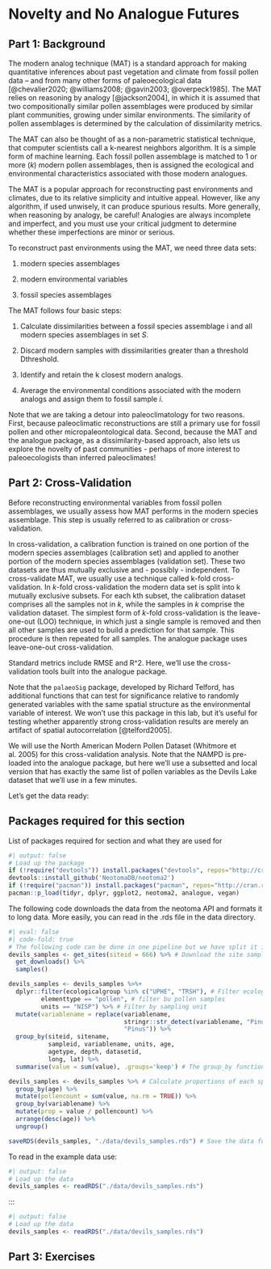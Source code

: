# Novelty and No Analogue Futures

## Part 1: Background

The modern analog technique (MAT) is a standard approach for making quantitative inferences about past vegetation and climate from fossil pollen data – and from many other forms of paleoecological data [@chevalier2020; @williams2008; @gavin2003; @overpeck1985]. The MAT relies on reasoning by analogy [@jackson2004], in which it is assumed that two compositionally similar pollen assemblages were produced by similar plant communities, growing under similar environments. The similarity of pollen assemblages is determined by the calculation of dissimilarity metrics.

The MAT can also be thought of as a non-parametric statistical technique, that computer scientists call a k-nearest neighbors algorithm. It is a simple form of machine learning. Each fossil pollen assemblage is matched to 1 or more ($k$) modern pollen assemblages, then is assigned the ecological and environmental characteristics associated with those modern analogues.

The MAT is a popular approach for reconstructing past environments and climates, due to its relative simplicity and intuitive appeal. However, like any algorithm, if used unwisely, it can produce spurious results. More generally, when reasoning by analogy, be careful! Analogies are always incomplete and imperfect, and you must use your critical judgment to determine whether these imperfections are minor or serious.

To reconstruct past environments using the MAT, we need three data sets:

1. modern species assemblages

2. modern environmental variables

3. fossil species assemblages

The MAT follows four basic steps:

1. Calculate dissimilarities between a fossil species assemblage i and all modern species assemblages in set $S$.

2. Discard modern samples with dissimilarities greater than a threshold Dthreshold.

3. Identify and retain the k closest modern analogs.

4. Average the environmental conditions associated with the modern analogs and assign them to fossil sample $i$.

Note that we are taking a detour into paleoclimatology for two reasons. First, because paleoclimatic reconstructions are still a primary use for fossil pollen and other micropaleontological data. Second, because the MAT and the analogue package, as a dissimilarity-based approach, also lets us explore the novelty of past communities - perhaps of more interest to paleoecologists than inferred paleoclimates!

## Part 2: Cross-Validation

Before reconstructing environmental variables from fossil pollen assemblages, we usually assess how MAT performs in the modern species assemblage. This step is usually referred to as calibration or cross-validation.

In cross-validation, a calibration function is trained on one portion of the modern species assemblages (calibration set) and applied to another portion of the modern species assemblages (validation set). These two datasets are thus mutually exclusive and - possibly - independent. To cross-validate MAT, we usually use a technique called k-fold cross-validation. In $k$-fold cross-validation the modern data set is split into k mutually exclusive subsets. For each kth subset, the calibration dataset comprises all the samples not in $k$, while the samples in $k$ comprise the validation dataset. The simplest form of $k$-fold cross-validation is the leave-one-out (LOO) technique, in which just a single sample is removed and then all other samples are used to build a prediction for that sample. This procedure is then repeated for all samples. The analogue package uses leave-one-out cross-validation.

Standard metrics include RMSE and R^2. Here, we’ll use the cross-validation tools built into the analogue package.

Note that the `palaeoSig` package, developed by Richard Telford, has additional functions that can test for significance relative to randomly generated variables with the same spatial structure as the environmental variable of interest. We won’t use this package in this lab, but it’s useful for testing whether apparently strong cross-validation results are merely an artifact of spatial autocorrelation [@telford2005].

We will use the North American Modern Pollen Dataset (Whitmore et al. 2005) for this cross-validation analysis. Note that the NAMPD is pre-loaded into the analogue package, but here we’ll use a subsetted and local version that has exactly the same list of pollen variables as the Devils Lake dataset that we’ll use in a few minutes.

Let’s get the data ready:

::: {.callout-note}
# Packages required for this section
List of packages required for section and what they are used for

```r
#| output: false
# Load up the package
if (!require("devtools")) install.packages("devtools", repos="http://cran.r-project.org")
devtools::install_github('NeotomaDB/neotoma2')
if (!require("pacman")) install.packages("pacman", repos="http://cran.r-project.org")
pacman::p_load(tidyr, dplyr, ggplot2, neotoma2, analogue, vegan)
```
:::


The following code downloads the data from the neotoma API and formats it to long data. More easily, you can read in the .rds file in the data directory.

```r
#| eval: false
#| code-fold: true
# The following code can be done in one pipeline but we have split it into chunks to help with readablity
devils_samples <- get_sites(siteid = 666) %>% # Download the site samples data
  get_downloads() %>%
  samples()

devils_samples <- devils_samples %>%+
  dplyr::filter(ecologicalgroup %in% c("UPHE", "TRSH"), # Filter ecological groups by upland heath and trees and shrubs
         elementtype == "pollen", # filter bu pollen samples
         units == "NISP") %>% # Filter by sampling unit
  mutate(variablename = replace(variablename,
                                stringr::str_detect(variablename, "Pinus.*"), # Harmonize Pinus into one group
                                "Pinus")) %>%
  group_by(siteid, sitename,
           sampleid, variablename, units, age,
           agetype, depth, datasetid,
           long, lat) %>%
  summarise(value = sum(value), .groups='keep') # The group_by function will drop columns not used as grouping variables

devils_samples <- devils_samples %>% # Calculate proportions of each species by year group
  group_by(age) %>%
  mutate(pollencount = sum(value, na.rm = TRUE)) %>%
  group_by(variablename) %>%
  mutate(prop = value / pollencount) %>%
  arrange(desc(age)) %>%
  ungroup()

saveRDS(devils_samples, "./data/devils_samples.rds") # Save the data for later
```

To read in the example data use:

```r
#| output: false
# Load up the data
devils_samples <- readRDS("./data/devils_samples.rds")

```
:::




```r
#| output: false
# Load up the data
devils_samples <- readRDS("./data/devils_samples.rds")

```



## Part 3: Exercises
